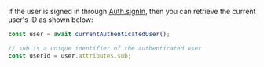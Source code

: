 If the user is signed in through [Auth.signIn](/lib/auth/emailpassword#sign-in), then you can retrieve the current user's ID as shown below:

```js
const user = await currentAuthenticatedUser();

// sub is a unique identifier of the authenticated user
const userId = user.attributes.sub;
```
